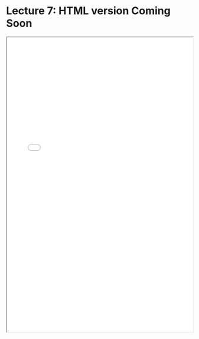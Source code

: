 # Lecture 7: HTML version Coming Soon

<iframe src="../lectures/Econ 106 Lecture 7.pdf" width="100%" height="800px"></iframe>
